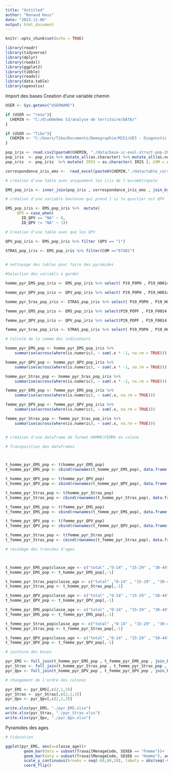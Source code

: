 ```yaml
---
title: "Untitled"
author: "Renaud Hass"
date: "2023-11-06"
output: html_document
---
```


```r
knitr::opts_chunk$set(echo = TRUE)
```

```r
library(readr)
library(tidyverse)
library(dplyr)
library(readxl)
library(ggplot2)
library(tibble)
library(readxl)
library(data.table)
library(openxlsx)
```


Import des bases
Creation d'une variable chemin
```r

USER <- Sys.getenv("USERNAME")

if (USER == "reno"){ 
  CHEMIN <- "C:/d\u00e9mo S3/analyse de territoire/DATA/"
}

if (USER == "Tibo"){
  CHEMIN <- "C:/Users/Tibo/Documents/Demographie/M2S1/UE5 - Diagnostic du territoire/"
}

pop_iris <- read.csv2(paste0(CHEMIN, "./data/base-ic-evol-struct-pop-2019.csv")) # base insee
pop_iris  <- pop_iris %>% mutate_all(as.character) %>% mutate_all(as.numeric)
pop_iris  <- pop_iris  %>% mutate( IRIS = as.character( IRIS ), COM = as.character(COM))

correspondance_iris_ems <-  read_excel(paste0(CHEMIN,"./data/table_correspondance_IRIS_EMS.xlsx") , sheet = "EMS") # table de correspondance du leyen

```

```r


# création d'une table avec uniquement les iris de l'eurométropole

EMS_pop_iris <- inner_join(pop_iris , correspondance_iris_ems , join_by( IRIS == ID_IRIS))

# création d'une variable boulenne qui prend 1 si le quartier est QPV

EMS_pop_iris <- EMS_pop_iris %>%  mutate(
     QPV = case_when(
       ID_QPV == "NA" ~ 0,
       ID_QPV != "NA" ~ 1))

# Creation d'une table avec que les QPV

QPV_pop_iris <- EMS_pop_iris %>% filter (QPV == "1")

STRAS_pop_iris <- EMS_pop_iris %>% filter(COM =="67482")
        
```

```r

# nettoyage des tables pour faire des pyramides

#Selection des variabls a garder

homme_pyr_EMS_pop_iris <- EMS_pop_iris %>% select( P19_POPH , P19_H0014 , P19_H1529 , P19_H3044 , P19_H4559 , P19_H6074 , P19_H75P) 

homme_pyr_QPV_pop_iris <- QPV_pop_iris %>% select( P19_POPH , P19_H0014 , P19_H1529 , P19_H3044 , P19_H4559 , P19_H6074 , P19_H75P)

homme_pyr_Sras_pop_iris <- STRAS_pop_iris %>% select( P19_POPH , P19_H0014 , P19_H1529 , P19_H3044 , P19_H4559 , P19_H6074 , P19_H75P)

femme_pyr_EMS_pop_iris <- EMS_pop_iris %>% select(P19_POPF , P19_F0014 , P19_F1529 , P19_F3044 , P19_F4559 , P19_F6074 , P19_F75P)

femme_pyr_QPV_pop_iris <- QPV_pop_iris %>% select(P19_POPF , P19_F0014 , P19_F1529 , P19_F3044 , P19_F4559 , P19_F6074 , P19_F75P)

femme_pyr_Sras_pop_iris <- STRAS_pop_iris %>% select( P19_POPH , P19_H0014 , P19_H1529 , P19_H3044 , P19_H4559 , P19_H6074 , P19_H75P)

# Calcule de la somme des indicateurs

homme_pyr_EMS_pop <- homme_pyr_EMS_pop_iris %>%
    summarise(across(where(is.numeric), ~ sum(.x * -1, na.rm = TRUE)))

homme_pyr_QPV_pop <- homme_pyr_QPV_pop_iris %>%
    summarise(across(where(is.numeric), ~ sum(.x * -1, na.rm = TRUE))) 

homme_pyr_Stras_pop <- homme_pyr_Sras_pop_iris %>%
    summarise(across(where(is.numeric), ~ sum(.x * -1, na.rm = TRUE))) 

femme_pyr_EMS_pop <- femme_pyr_EMS_pop_iris %>%
    summarise(across(where(is.numeric), ~ sum(.x, na.rm = TRUE))) 

femme_pyr_QPV_pop <- femme_pyr_QPV_pop_iris %>%
    summarise(across(where(is.numeric), ~ sum(.x, na.rm = TRUE))) 

femme_pyr_Stras_pop <- femme_pyr_Sras_pop_iris %>%
    summarise(across(where(is.numeric), ~ sum(.x, na.rm = TRUE))) 


# création d'une dataframe de format HOMME/FEMMe en colone

# Transposition des dataframes



t_homme_pyr_EMS_pop <- t(homme_pyr_EMS_pop)
t_homme_pyr_EMS_pop <- cbind(rownames(t_homme_pyr_EMS_pop), data.frame(t_homme_pyr_EMS_pop, row.names=NULL)) 

t_homme_pyr_QPV_pop <- t(homme_pyr_QPV_pop)
t_homme_pyr_QPV_pop <- cbind(rownames(t_homme_pyr_QPV_pop), data.frame(t_homme_pyr_QPV_pop, row.names=NULL)) 

t_homme_pyr_Stras_pop <- t(homme_pyr_Stras_pop)
t_homme_pyr_Stras_pop <- cbind(rownames(t_homme_pyr_Stras_pop), data.frame(t_homme_pyr_Stras_pop, row.names=NULL)) 

t_femme_pyr_EMS_pop <- t(femme_pyr_EMS_pop)
t_femme_pyr_EMS_pop <- cbind(rownames(t_femme_pyr_EMS_pop), data.frame(t_femme_pyr_EMS_pop, row.names=NULL)) 

t_femme_pyr_QPV_pop <- t(femme_pyr_QPV_pop)
t_femme_pyr_QPV_pop <- cbind(rownames(t_femme_pyr_QPV_pop), data.frame(t_femme_pyr_QPV_pop, row.names=NULL)) 

t_femme_pyr_Stras_pop <- t(femme_pyr_Stras_pop)
t_femme_pyr_Stras_pop <- cbind(rownames(t_femme_pyr_Stras_pop), data.frame(t_femme_pyr_Stras_pop, row.names=NULL)) 

# recodage des tranches d'ages



t_homme_pyr_EMS_pop$classe_age <- c("total" ,"O-14" , "15-29" , "30-44" , "45-59" , "60-74" , "vieux")
t_homme_pyr_EMS_pop <- t_homme_pyr_EMS_pop[,-1]

t_homme_pyr_Stras_pop$classe_age <- c("total" ,"O-14" , "15-29" , "30-44" , "45-59" , "60-74" , "vieux")
t_homme_pyr_Stras_pop <- t_homme_pyr_Stras_pop[,-1]

t_homme_pyr_QPV_pop$classe_age <- c("total" ,"O-14" , "15-29" , "30-44" , "45-59" , "60-74" , "vieux")
t_homme_pyr_QPV_pop <- t_homme_pyr_QPV_pop[,-1]

t_femme_pyr_EMS_pop$classe_age <- c("total" ,"O-14" , "15-29" , "30-44" , "45-59" , "60-74" , "vieux")
t_femme_pyr_EMS_pop <- t_femme_pyr_EMS_pop[,-1]

t_femme_pyr_Stras_pop$classe_age <- c("total" ,"O-14" , "15-29" , "30-44" , "45-59" , "60-74" , "vieux")
t_femme_pyr_Stras_pop <- t_femme_pyr_Stras_pop[,-1]

t_femme_pyr_QPV_pop$classe_age <- c("total" ,"O-14" , "15-29" , "30-44" , "45-59" , "60-74" , "vieux")
t_femme_pyr_QPV_pop <- t_femme_pyr_QPV_pop[,-1]

# jointure des bases

pyr_EMS <- full_join(t_homme_pyr_EMS_pop , t_femme_pyr_EMS_pop , join_by(classe_age) )
pyr_Stras <- full_join(t_homme_pyr_Stras_pop , t_femme_pyr_Stras_pop , join_by(classe_age) )
pyr_Qpv <- full_join(t_homme_pyr_QPV_pop , t_femme_pyr_QPV_pop , join_by(classe_age) )

# changement de l'ordre des colones

pyr_EMS <- pyr_EMS[,c(2,1,3)]
pyr_Stras <- pyr_Stras[,c(2,1,3)]
pyr_Qpv <- pyr_Qpv[,c(2,1,3)]

write.xlsx(pyr_EMS, "./pyr_EMS.xlsx")
write.xlsx(pyr_Stras, "./pyr_Stras.xlsx")
write.xlsx(pyr_Qpv, "./pyr_Qpv.xlsx")
```

Pyramides des ages
```r
# tidysation

ggplot(pyr_EMS, aes(x=classe_age))+
        geom_bar(data = subset(TravailMenageCode, SEXE6 == "Femme"))+
        geom_bar(data = subset(TravailMenageCode, SEXE6 == "Homme"), aes(y = ..count..*(-1))) +
        scale_y_continuous(breaks = seq(-60,60,10), labels = abs(seq(-60,60,10))) +
        coord_flip()
```
